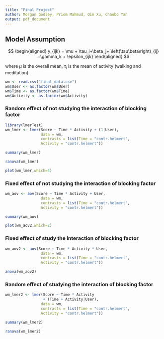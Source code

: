 ```yaml
---
title: "Final Project"
author: Morgan Godley, Priom Mahmud, Qin Xu, Chaobo Yan
output: pdf_document
---
```


## Model Assumption

$$
\begin{aligned}
y_{ijk} = \mu + \tau_i+\beta_j+ \left(\tau\beta\right)_{ij} +\gamma_k + \epsilon_{ijk}
\end{aligned}
$$

where $\mu$ is the overall mean, $\tau_i$ is the mean of activity (walking and meditation)

```r
wm <- read.csv("final_data.csv")
wm$User <- as.factor(wm$User)
wm$Time <- as.factor(wm$Time)
wm$Activity <- as.factor(wm$Activity)
```

### Random effect of not studying the interaction of blocking factor

```r
library(lmerTest)
wm_lmer <- lmer(Score ~ Time * Activity + (1|User),
                data = wm,
                contrasts = list(Time = "contr.helmert",
                Activity = "contr.helmert"))
```

```r
summary(wm_lmer)
```

```r
ranova(wm_lmer)
```

```r
plot(wm_lmer,which=4)
```

### Fixed effect of not studying the interaction of blocking factor

```r
wm_aov <- aov(Score ~ Time * Activity + User,
                data = wm,
                contrasts = list(Time = "contr.helmert",
                Activity = "contr.helmert"))
```

```r
summary(wm_aov)
```

```r
plot(wm_aov2,which=2)
```

### Fixed effect of study the interaction of blocking factor

```r
wm_aov2 <- aov(Score ~ Time * Activity * User,
                data = wm,
                contrasts = list(Time = "contr.helmert",
                Activity = "contr.helmert"))
```

```r
anova(wm_aov2)
```

### Random effect of studying the interaction of blocking factor

```r
wm_lmer2 <- lmer(Score ~ Time * Activity
                 + (Time + Activity|User),
                data = wm,
                contrasts = list(Time = "contr.helmert",
                Activity = "contr.helmert"))
```

```r
summary(wm_lmer2)
```

```r
ranova(wm_lmer2)
```
